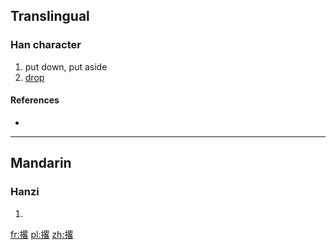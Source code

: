 ==Translingual==

===Han character===
{{Han char|rn=64|rad=手|as=11|sn=14|four=5606<sub>4</sub>|canj=手田竹口 (QWHR)}}

# put down, put aside
# [[drop]]

====References====
* {{Han ref|kx=0453.191|dkj=12673|hdz=31946.050|uh=6482|ud=25730|bh=E1E6|bd=57830}}

----

==Mandarin==

===Hanzi===
{{cmn-hanzi|pin=[[lüè]] ([[lüe4]])|wg=lüeh<sup>4</sup>}}

# {{defn|Mandarin|sort=手11}}

[[fr:撂]]
[[pl:撂]]
[[zh:撂]]